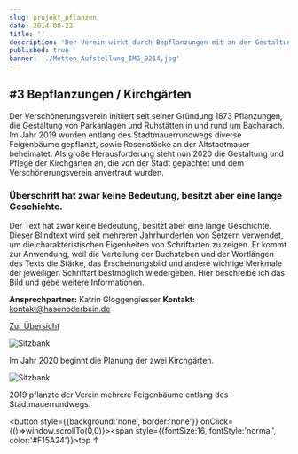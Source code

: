 ```yaml
---
slug: projekt_pflanzen
date: 2014-08-22
title: ''
description: 'Der Verein wirkt durch Bepflanzungen mit an der Gestaltung des öffentlichen Raums.'
published: true
banner: './Metten_Aufstellung_IMG_9214.jpg'
---
```





<article>


<section>



## #3 Bepflanzungen / Kirchgärten

Der Verschönerungsverein initiiert seit seiner Gründung 1873 Pflanzungen, die Gestaltung von Parkanlagen und Ruhstätten in und rund um Bacharach. Im Jahr 2019 wurden entlang des Stadtmauerrundwegs diverse Feigenbäume gepflanzt, sowie Rosenstöcke an der Altstadtmauer beheimatet.
Als große Herausforderung steht nun 2020 die Gestaltung und Pflege der Kirchgärten an, die von der Stadt gepachtet und dem Verschönerungsverein anvertraut wurden.

### Überschrift  hat zwar keine Bedeutung, besitzt aber eine lange Geschichte.

Der Text hat zwar keine Bedeutung, besitzt aber eine lange Geschichte. Dieser Blindtext wird seit mehreren Jahrhunderten von Setzern verwendet, um die charakteristischen Eigenheiten von Schriftarten zu zeigen. Er kommt zur Anwendung, weil die Verteilung der Buchstaben und der Wortlängen des Texts die Stärke, das Erscheinungsbild und andere wichtige Merkmale der jeweiligen Schriftart bestmöglich wiedergeben.
Hier beschreibe ich das Bild und gebe weitere Informationen.

**Ansprechpartner:** Katrin Gloggengiesser
**Kontakt:** kontakt@hasenoderbein.de

[Zur Übersicht](/aktuelles)

</section>

<section>

![Sitzbank](./images/aktuelles/Kirchgarten-1.jpeg)

<span> Im Jahr 2020 beginnt die Planung der zwei Kirchgärten. </span>

![Sitzbank](./images/aktuelles/Feigenbaum_ficus_carica_L,_1771.jpg)

<span> 2019 pflanzte der Verein mehrere Feigenbäume entlang des Stadtmauerrundwegs. </span>


</section>

</article>

<!-- TOPBUTTON -->
<button style={{background:'none', border:'none'}} onClick={()=>window.scrollTo(0,0)}><span style={{fontSize:16, fontStyle:'normal', color:'#F15A24'}}>top &uarr;</span></button>
